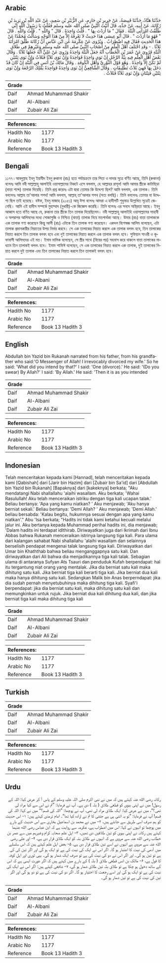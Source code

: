 ## Arabic


<div dir="rtl" lang="ar" style={{fontSize:'larger',backgroundColor:'#f8f9fa',padding:20}}>
حَدَّثَنَا هَنَّادٌ، حَدَّثَنَا قَبِيصَةُ، عَنْ جَرِيرِ بْنِ حَازِمٍ، عَنِ الزُّبَيْرِ بْنِ سَعِيدٍ، عَنْ عَبْدِ اللَّهِ بْنِ يَزِيدَ بْنِ رُكَانَةَ، عَنْ أَبِيهِ، عَنْ جَدِّهِ، قَالَ أَتَيْتُ النَّبِيَّ صلى الله عليه وسلم فَقُلْتُ يَا رَسُولَ اللَّهِ إِنِّي طَلَّقْتُ امْرَأَتِي الْبَتَّةَ ‏.‏ فَقَالَ ‏"‏ مَا أَرَدْتَ بِهَا ‏"‏ ‏.‏ قُلْتُ وَاحِدَةً ‏.‏ قَالَ ‏"‏ وَاللَّهِ ‏"‏ ‏.‏ قُلْتُ وَاللَّهِ ‏.‏ قَالَ ‏"‏ فَهُوَ مَا أَرَدْتَ ‏"‏ ‏.‏ قَالَ أَبُو عِيسَى هَذَا حَدِيثٌ لاَ نَعْرِفُهُ إِلاَّ مِنْ هَذَا الْوَجْهِ وَسَأَلْتُ مُحَمَّدًا عَنْ هَذَا الْحَدِيثِ فَقَالَ فِيهِ اضْطِرَابٌ ‏.‏ وَيُرْوَى عَنْ عِكْرِمَةَ عَنِ ابْنِ عَبَّاسٍ أَنَّ رُكَانَةَ طَلَّقَ امْرَأَتَهُ ثَلاَثًا ‏.‏ - وَقَدِ اخْتَلَفَ أَهْلُ الْعِلْمِ مِنْ أَصْحَابِ النَّبِيِّ صلى الله عليه وسلم وَغَيْرِهِمْ فِي طَلاَقِ الْبَتَّةِ فَرُوِيَ عَنْ عُمَرَ بْنِ الْخَطَّابِ أَنَّهُ جَعَلَ الْبَتَّةَ وَاحِدَةً وَرُوِيَ عَنْ عَلِيٍّ أَنَّهُ جَعَلَهَا ثَلاَثًا ‏.‏ وَقَالَ بَعْضُ أَهْلِ الْعِلْمِ فِيهِ نِيَّةُ الرَّجُلِ إِنْ نَوَى وَاحِدَةً فَوَاحِدَةٌ وَإِنْ نَوَى ثَلاَثًا فَثَلاَثٌ وَإِنْ نَوَى ثِنْتَيْنِ لَمْ تَكُنْ إِلاَّ وَاحِدَةً ‏.‏ وَهُوَ قَوْلُ الثَّوْرِيِّ وَأَهْلِ الْكُوفَةِ ‏.‏ وَقَالَ مَالِكُ بْنُ أَنَسٍ فِي الْبَتَّةِ إِنْ كَانَ قَدْ دَخَلَ بِهَا فَهِيَ ثَلاَثُ تَطْلِيقَاتٍ ‏.‏ وَقَالَ الشَّافِعِيُّ إِنْ نَوَى وَاحِدَةً فَوَاحِدَةٌ يَمْلِكُ الرَّجْعَةَ وَإِنْ نَوَى ثِنْتَيْنِ فَثِنْتَانِ وَإِنْ نَوَى ثَلاَثًا فَثَلاَثٌ ‏.‏
</div>
<div style={{backgroundColor:'#f8f9fa',padding:20, marginBottom: 10}}><table> <thead> <tr> <th>Grade</th> <th></th> </tr> </thead> <tbody> <tr><td>Daif</td><td>Ahmad Muhammad Shakir</td></tr><tr><td>Daif</td><td>Al-Albani</td></tr><tr><td>Daif</td><td>Zubair Ali Zai</td></tr></tbody></table><table> <thead> <tr> <th>References:</th> <th></th> </tr> </thead> <tbody><tr><td>Hadith No</td><td>1177</td></tr><tr><td>Arabic No</td><td>1177</td></tr><tr><td>Reference</td><td>Book 13 Hadith 3</td></tr></tbody></table></div>

## Bengali


<div dir="ltr" lang="bn" style={{fontSize:'larger',backgroundColor:'#f8f9fa',padding:20}}>
১১৭৭ ৷ আবদুল্লাহ ইবনু ইয়াযীদ ইবনু রুকানা (রাঃ) হতে পর্যায়ক্রমে তার পিতা ও দাদার সূত্রে বর্ণিত আছে, তিনি (রুকানা) বলেনঃ আমি নবী সাল্লাল্লাহু আলাইহি ওয়াসাল্লামের নিকটে এসে বললাম, হে আল্লাহর রাসূল! আমি আমার স্ত্রীকে কাটাছিড়া (বাত্তা শব্দে) তালাক দিয়েছি। তিনি প্রশ্ন করেনঃ এটা দ্বারা তোমার কি উদ্দেশ্য ছিল? আমি বললাম, এক তালাক। তিনি বললেনঃ আল্লাহ তা'আলার শপথ! আমি বললাম, আল্লাহ্ তা'আলার শপথ (সত্য বলছি)। তিনি বললেনঃ তোমার যা উদ্দেশ্য ছিল তাই হয়েছে। যঈফ, ইবনু মাজাহ (২০৫১) আবূ ঈসা বলেনঃ আমরা এ হাদীসটি শুধুমাত্র উল্লেখিত সূত্রেই জেনেছি। আমি এই হাদীস সম্পর্কে মুহাম্মাদ (বুখারী)-কে জিজ্ঞেস করেছি। তিনি বলেনঃ এর সনদে অস্থিরতা আছে। ইবনু আব্বাস হতে বর্ণিত আছে যে, রুকানা তার স্ত্রীকে তিন তালাক দিয়েছিলেন। নবী সাল্লাল্লাহু আলাইহি ওয়াসাল্লামের সাহাবী ও অপরাপর আলিমদের মধ্যে সোজাসুজি ও নিশ্চিত (বাত্তা) তালাক নিয়ে মতপার্থক্য আছে। উমার (রাঃ) বাত্তা তালাককে এক তালাক গণ্য করেছেন কিন্তু আলী (রাঃ) এটাকে তিন তালাক গণ্য করেছেন। একদল বিশেষজ্ঞ আলিম বলেছেন, এটা তালাক প্রদানকারীর নিয়াতের উপর নির্ভর করবে। সে এক তালাকের নিয়াত করলে এক তালাক বলবৎ হবে, তিন তালাকের নিয়াত করলে তিন তালাক বলবৎ হবে এবং দুই তালাকের নিয়াত করলে এক তালাক বলবৎ হবে। সুফিয়ান সাওরী ও কূফাবাসী আলিমদের এই মত। ইমাম মালিক বলেছেন, সে স্ত্রীর সাথে (বিয়ের পর) সহবাস করে থাকলে বাত্তা তালাকের মাধ্যমে তিন তালাকই বলবৎ হবে। ইমাম শাফিঈ বলেছেন, সে এক তালাকের নিয়াত করলে এক তালাক, দুই তালাকের নিয়াত করলে দুই তালাক এবং তিন তালাকের নিয়াত করলে তিন তালাকই বলবৎ হবে।
</div>
<div style={{backgroundColor:'#f8f9fa',padding:20, marginBottom: 10}}><table> <thead> <tr> <th>Grade</th> <th></th> </tr> </thead> <tbody> <tr><td>Daif</td><td>Ahmad Muhammad Shakir</td></tr><tr><td>Daif</td><td>Al-Albani</td></tr><tr><td>Daif</td><td>Zubair Ali Zai</td></tr></tbody></table><table> <thead> <tr> <th>References:</th> <th></th> </tr> </thead> <tbody><tr><td>Hadith No</td><td>1177</td></tr><tr><td>Arabic No</td><td>1177</td></tr><tr><td>Reference</td><td>Book 13 Hadith 3</td></tr></tbody></table></div>

## English


<div dir="ltr" lang="en" style={{fontSize:'larger',backgroundColor:'#f8f9fa',padding:20}}>
Abdullah bin Yazid bin Rukanah narrated from his father, from his grandfather who said:'O Messenger of Allah! I irrevocably divorced my wife.' So he said: 'What did you intend by that?' I said: 'One (divorce).' He said: '(Do you swear) By Allah?' I said: 'By Allah.' He said: 'Then it is as you intended
</div>
<div style={{backgroundColor:'#f8f9fa',padding:20, marginBottom: 10}}><table> <thead> <tr> <th>Grade</th> <th></th> </tr> </thead> <tbody> <tr><td>Daif</td><td>Ahmad Muhammad Shakir</td></tr><tr><td>Daif</td><td>Al-Albani</td></tr><tr><td>Daif</td><td>Zubair Ali Zai</td></tr></tbody></table><table> <thead> <tr> <th>References:</th> <th></th> </tr> </thead> <tbody><tr><td>Hadith No</td><td>1177</td></tr><tr><td>Arabic No</td><td>1177</td></tr><tr><td>Reference</td><td>Book 13 Hadith 3</td></tr></tbody></table></div>

## Indonesian


<div dir="ltr" lang="id" style={{fontSize:'larger',backgroundColor:'#f8f9fa',padding:20}}>
Telah menceritakan kepada kami [Hannad], telah menceritakan kepada kami [Qabishah] dari [Jarir bin Hazim] dari [Zubair bin Sa'id] dari [Abdullah bin Yazid bin Rukanah] [Bapaknya] dari [kakeknya] berkata; "Aku mendatangi Nabi shallallahu 'alaihi wasallam. Aku berkata; 'Wahai Rasulullah! Aku telah menceraikan istriku dengan tiga kali ucapan talak.' Beliau bertanya: 'Apa yang kamu niatkan? ' Aku menjawab; 'Aku hanya berniat sekali.' Beliau bertanya: 'Demi Allah? ' Aku menjawab; 'Demi Allah.' beliau bersabda: 'Kalau begitu, hukumnya sesuai dengan apa yang kamu niatkan'." Abu 'Isa berkata; "Hadits ini tidak kami ketahui kecuali melalui jalur ini. Aku bertanya kepada Muhammad perihal hadits ini, dia menjawab; 'Dalam hadits ini terdapat idlthirab. Diriwayatkan juga dari Ikrimah dari Ibnu Abbas bahwa Rukanah menceraikan istrinya langsung tiga kali. Para ulama dari kalangan sahabat Nabi shallallahu 'alaihi wasallam dan selainnya berselisih pendapat mengenai talak langsung tiga kali. Diriwayatkan dari Umar bin Khaththab bahwa beliau menganggapnya satu kali. Dan diriwayatkan dari Ali bahwa dia menjadikannya tiga kali talak. Sebagian ulama di antaranya Sufyan Ats Tsauri dan penduduk Kufah berpendapat: hal itu tergantung niat orang yang mentalak. Jika dia berniat satu kali maka dihitung satu kali. Jika berniat tiga kali berarti tiga kali. Jika berniat dua kali maka hanya dihitung satu kali. Sedangkan Malik bin Anas berperndapat: jika dia sudah pernah menyetubuhinya maka dihitung tiga kali. Syafi'i berpendapat: jika dia berniat satu kali, maka dihitung satu kali dan memungkinkan untuk rujuk. Jika berniat dua kali dihitung dua kali, dan jika berniat tiga kali maka dihitung tiga kali
</div>
<div style={{backgroundColor:'#f8f9fa',padding:20, marginBottom: 10}}><table> <thead> <tr> <th>Grade</th> <th></th> </tr> </thead> <tbody> <tr><td>Daif</td><td>Ahmad Muhammad Shakir</td></tr><tr><td>Daif</td><td>Al-Albani</td></tr><tr><td>Daif</td><td>Zubair Ali Zai</td></tr></tbody></table><table> <thead> <tr> <th>References:</th> <th></th> </tr> </thead> <tbody><tr><td>Hadith No</td><td>1177</td></tr><tr><td>Arabic No</td><td>1177</td></tr><tr><td>Reference</td><td>Book 13 Hadith 3</td></tr></tbody></table></div>

## Turkish


<div dir="ltr" lang="tr" style={{fontSize:'larger',backgroundColor:'#f8f9fa',padding:20}}>

</div>
<div style={{backgroundColor:'#f8f9fa',padding:20, marginBottom: 10}}><table> <thead> <tr> <th>Grade</th> <th></th> </tr> </thead> <tbody> <tr><td>Daif</td><td>Ahmad Muhammad Shakir</td></tr><tr><td>Daif</td><td>Al-Albani</td></tr><tr><td>Daif</td><td>Zubair Ali Zai</td></tr></tbody></table><table> <thead> <tr> <th>References:</th> <th></th> </tr> </thead> <tbody><tr><td>Hadith No</td><td>1177</td></tr><tr><td>Arabic No</td><td>1177</td></tr><tr><td>Reference</td><td>Book 13 Hadith 3</td></tr></tbody></table></div>

## Urdu


<div dir="rtl" lang="ur" style={{fontSize:'larger',backgroundColor:'#f8f9fa',padding:20}}>
رکانہ رضی الله عنہ کہتے ہیں کہ میں نے نبی اکرم صلی اللہ علیہ وسلم کے پاس آ کر عرض کیا: اللہ کے رسول! میں نے اپنی بیوی کو قطعی طلاق ( بتّہ ) دی ہے۔ آپ نے فرمایا: ”تم نے اس سے کیا مراد لی تھی؟“، میں نے عرض کیا: ایک طلاق مراد لی تھی، آپ نے پوچھا: ”اللہ کی قسم؟“ میں نے کہا: اللہ کی قسم! آپ نے فرمایا: ”تو یہ اتنی ہی ہے جتنی کا تم نے ارادہ کیا تھا“۔ امام ترمذی کہتے ہیں: ۱- اس حدیث کو ہم صرف اسی طریق سے جانتے ہیں، ۲- میں نے محمد بن اسماعیل بخاری سے اس حدیث کے بارے میں پوچھا تو انہوں نے کہا: اس میں اضطراب ہے، عکرمہ سے روایت ہے کہ ابن عباس رضی الله عنہما کہتے ہیں رکانہ نے اپنی بیوی کو تین طلاقیں دی تھیں، ۳- اہل علم صحابہ کرام وغیرہم میں سے عمر بن خطاب رضی الله عنہ سے مروی ہے کہ انہوں نے طلاق بتہ کو ایک طلاق قرار دی ہے، ۴- اور علی رضی الله عنہ سے مروی ہے انہوں نے اسے تین طلاق قرار دی ہے، ۵- بعض اہل علم کہتے ہیں کہ اس سلسلے میں آدمی کی نیت کا اعتبار ہو گا۔ اگر اس نے ایک کی نیت کی ہے تو ایک ہو گی اور اگر تین کی کی ہے تو تین ہو گی۔ اور اگر اس نے دو کی نیت کی ہے تو صرف ایک شمار ہو گی۔ یہی ثوری اور اہل کوفہ کا قول ہے، ۶- مالک بن انس قطعی طلاق ( بتّہ ) کے بارے میں کہتے ہیں کہ اگر عورت ایسی ہے کہ اس کے ساتھ دخول ہو چکا ہے تو طلاق بتّہ تین طلاق شمار ہو گی، ۷- شافعی کہتے ہیں: اگر اس نے ایک کی نیت کی ہے تو ایک ہو گی اور اسے رجعت کا اختیار ہو گا۔ اگر دو کی نیت کی ہے تو دو ہو گی اور اگر تین کی نیت کی ہے تو تین شمار ہو گی۔
</div>
<div style={{backgroundColor:'#f8f9fa',padding:20, marginBottom: 10}}><table> <thead> <tr> <th>Grade</th> <th></th> </tr> </thead> <tbody> <tr><td>Daif</td><td>Ahmad Muhammad Shakir</td></tr><tr><td>Daif</td><td>Al-Albani</td></tr><tr><td>Daif</td><td>Zubair Ali Zai</td></tr></tbody></table><table> <thead> <tr> <th>References:</th> <th></th> </tr> </thead> <tbody><tr><td>Hadith No</td><td>1177</td></tr><tr><td>Arabic No</td><td>1177</td></tr><tr><td>Reference</td><td>Book 13 Hadith 3</td></tr></tbody></table></div>